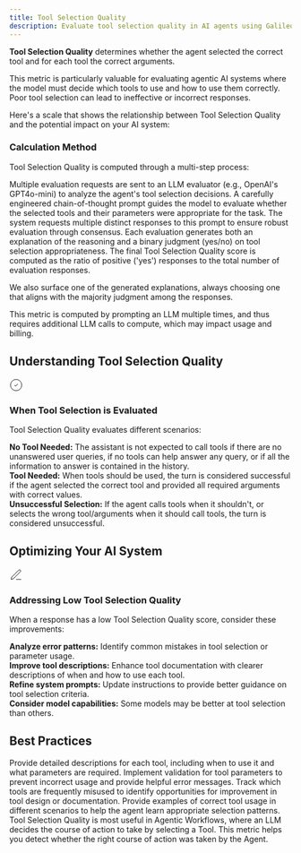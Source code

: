```yaml
---
title: Tool Selection Quality
description: Evaluate tool selection quality in AI agents using Galileo Guardrail Metrics to ensure agents choose appropriate tools with correct parameters.
---
```



<DefinitionCard>
  <strong>Tool Selection Quality</strong> determines whether the agent selected the correct tool and for each tool the correct arguments.
</DefinitionCard>

This metric is particularly valuable for evaluating agentic AI systems where the model must decide which tools to use and how to use them correctly. Poor tool selection can lead to ineffective or incorrect responses.

Here's a scale that shows the relationship between Tool Selection Quality and the potential impact on your AI system:

<Scale
  low="0"
  lowLabel="Low Quality"
  high="1"
  highLabel="High Quality"
  lowDescription="The agent selected incorrect tools or used correct tools with incorrect parameters."
  midDescription="The agent selected partially correct tools or used some correct parameters."
  highDescription="The agent selected the correct tools with the correct parameters."
/>

### Calculation Method

Tool Selection Quality is computed through a multi-step process:

<Steps>
  <Step title="Model Request">
    Multiple evaluation requests are sent to an LLM evaluator (e.g., OpenAI's GPT4o-mini) to analyze the agent's tool selection decisions.

</Step>
  <Step title="Prompt Engineering">
    A carefully engineered chain-of-thought prompt guides the model to evaluate whether the selected tools and their parameters were appropriate for the task.

</Step>
  <Step title="Multiple Evaluations">
    The system requests multiple distinct responses to this prompt to ensure robust evaluation through consensus.

</Step>
  <Step title="Result Analysis">
    Each evaluation generates both an explanation of the reasoning and a binary judgment (yes/no) on tool selection appropriateness.

</Step>
  <Step title="Score Calculation">
    The final Tool Selection Quality score is computed as the ratio of positive ('yes') responses to the total number of evaluation responses.

</Step>
</Steps>

We also surface one of the generated explanations, always choosing one that aligns with the majority judgment among the responses.

<Note>
This metric is computed by prompting an LLM multiple times, and thus requires additional LLM calls to compute, which may impact usage and billing.

</Note>

## Understanding Tool Selection Quality

<Card>
  <div style={{display: 'flex', alignItems: 'center', gap: '0.5rem', marginBottom: '0.75rem'}}>
    <div style={{fontSize: '1.25rem', color: 'var(--primary-color)'}}>
      <svg xmlns="http://www.w3.org/2000/svg" width="24" height="24" viewBox="0 0 24 24" fill="none" stroke="currentColor" strokeWidth="2" strokeLinecap="round" strokeLinejoin="round">
        <path d="M12 22c5.523 0 10-4.477 10-10S17.523 2 12 2 2 6.477 2 12s4.477 10 10 10z"></path>
        <path d="m9 12 2 2 4-4"></path>
      </svg>
    </div>
    <h3 style={{margin: 0, fontSize: '1.25rem', fontWeight: '600'}}>When Tool Selection is Evaluated</h3>
  </div>

Tool Selection Quality evaluates different scenarios:

<div style={{ marginTop: "1rem", paddingTop: "0.75rem", borderTop: "1px solid rgba(209, 213, 219, 0.33)" }}>
  <strong>No Tool Needed:</strong> The assistant is not expected to call tools if there are no unanswered user queries, if no tools can help answer any query, or if all the information to answer is contained in the history.
</div>

<div style={{ marginTop: "0.75rem", paddingTop: "0.75rem", borderTop: "1px solid rgba(209, 213, 219, 0.33)" }}>
  <strong>Tool Needed:</strong> When tools should be used, the turn is considered successful if the agent selected the correct tool and provided all required arguments with correct values.
</div>

<div style={{ marginTop: "0.75rem", paddingTop: "0.75rem", borderTop: "1px solid rgba(209, 213, 219, 0.33)" }}>
  <strong>Unsuccessful Selection:</strong> If the agent calls tools when it shouldn't, or selects the wrong tool/arguments when it should call tools, the turn is considered unsuccessful.
</div>

</Card>

## Optimizing Your AI System

<Card>
  <div style={{display: 'flex', alignItems: 'center', gap: '0.5rem', marginBottom: '0.75rem'}}>
    <div style={{fontSize: '1.25rem', color: 'var(--primary-color)'}}>
      <svg xmlns="http://www.w3.org/2000/svg" width="24" height="24" viewBox="0 0 24 24" fill="none" stroke="currentColor" strokeWidth="2" strokeLinecap="round" strokeLinejoin="round">
        <path d="M12 20h9"></path><path d="M16.5 3.5a2.121 2.121 0 0 1 3 3L7 19l-4 1 1-4L16.5 3.5z"></path>
      </svg>
    </div>
    <h3 style={{margin: 0, fontSize: '1.25rem', fontWeight: '600'}}>Addressing Low Tool Selection Quality</h3>
  </div>

When a response has a low Tool Selection Quality score, consider these improvements:

<div style={{ marginTop: "1rem", paddingTop: "0.75rem", borderTop: "1px solid rgba(209, 213, 219, 0.33)" }}>
  <strong>Analyze error patterns:</strong> Identify common mistakes in tool selection or parameter usage.
</div>

<div style={{ marginTop: "0.75rem", paddingTop: "0.75rem", borderTop: "1px solid rgba(209, 213, 219, 0.33)" }}>
  <strong>Improve tool descriptions:</strong> Enhance tool documentation with clearer descriptions of when and how to use each tool.
</div>

<div style={{ marginTop: "0.75rem", paddingTop: "0.75rem", borderTop: "1px solid rgba(209, 213, 219, 0.33)" }}>
  <strong>Refine system prompts:</strong> Update instructions to provide better guidance on tool selection criteria.
</div>

<div style={{ marginTop: "0.75rem", paddingTop: "0.75rem", borderTop: "1px solid rgba(209, 213, 219, 0.33)" }}>
  <strong>Consider model capabilities:</strong> Some models may be better at tool selection than others.
</div>

</Card>

## Best Practices

<CardGroup cols={2}>
  <Card title="Clear Tool Documentation" icon="file-lines">
    Provide detailed descriptions for each tool, including when to use it and what parameters are required.

</Card>
  <Card title="Parameter Validation" icon="check-circle">
    Implement validation for tool parameters to prevent incorrect usage and provide helpful error messages.

</Card>
  <Card title="Monitor Tool Usage Patterns" icon="chart-line">
    Track which tools are frequently misused to identify opportunities for improvement in tool design or documentation.

</Card>
  <Card title="Fine-tune with Examples" icon="graduation-cap">
    Provide examples of correct tool usage in different scenarios to help the agent learn appropriate selection patterns.

</Card>
</CardGroup>

<Note>
Tool Selection Quality is most useful in Agentic Workflows, where an LLM decides the course of action to take by selecting a Tool. This metric helps you detect whether the right course of action was taken by the Agent.

</Note>

